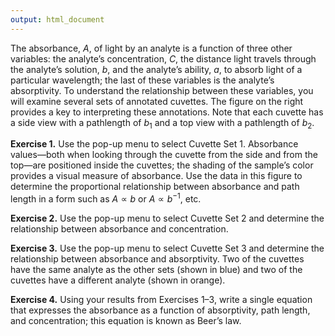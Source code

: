 ```yaml
---
output: html_document
---
```


<!-- The following script makes it possible to use the mhchem -->
<!-- latex package in a .Rmd file and to knit it into an .html file -->
<!-- the font size is scaled to 90% to match text -->

```{=html}
<script type="text/x-mathjax-config">
MathJax.Hub.Config({
  TeX: {
    extensions: ["[Contrib]/mhchem/mhchem.js"]
}
});
MathJax.Hub.Config({ 
        "HTML-CSS": { scale: 90 }, 
        SVG: { linebreaks: { automatic:true } }, 
 });
</script>
```

<!-- text for activity 3 -->

The absorbance, $A$, of light by an analyte is a function of three other variables: the analyte's concentration, $C$, the distance light travels through the analyte's solution, $b$, and the analyte's ability, $a$, to absorb light of a particular wavelength; the last of these variables is the analyte's absorptivity. To understand the relationship between these variables, you will examine several sets of annotated cuvettes. The figure on the right provides a key to interpreting these annotations. Note that each cuvette has a side view with a pathlength of $b_1$ and a top view with a pathlength of $b_2$.

**Exercise 1.** Use the pop-up menu to select Cuvette Set 1. Absorbance values---both when looking through the cuvette from the side and from the top---are positioned inside the cuvettes; the shading of the sample's color provides a visual measure of absorbance. Use the data in this figure to determine the proportional relationship between absorbance and path length in a form such as $A \propto b$ or $A \propto b^{-1}$, etc.

**Exercise 2.** Use the pop-up menu to select Cuvette Set 2 and determine the relationship between absorbance and concentration.

**Exercise 3.** Use the pop-up menu to select Cuvette Set 3 and determine the relationship between absorbance and absorptivity. Two of the cuvettes have the same analyte as the other sets (shown in blue) and two of the cuvettes have a different analyte (shown in orange).

**Exercise 4.** Using your results from Exercises 1--3, write a single equation that expresses the absorbance as a function of absorptivity, path length, and concentration; this equation is known as Beer's law. 

